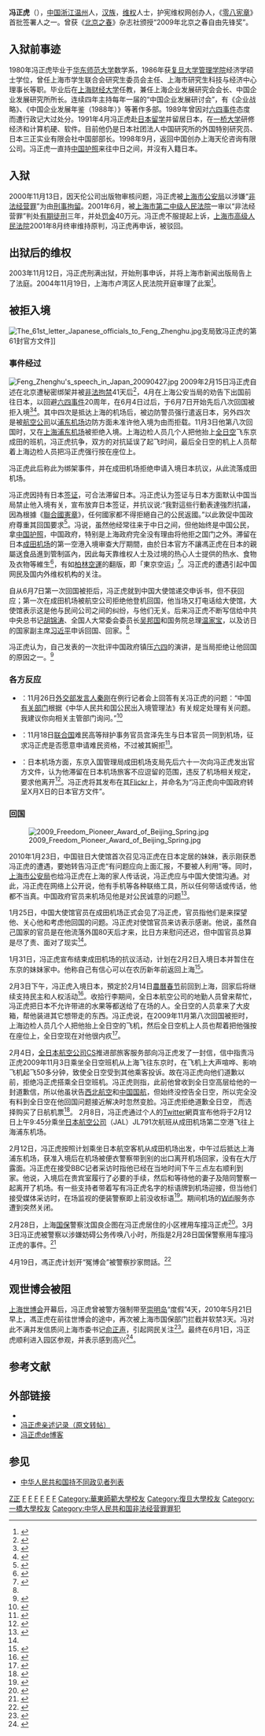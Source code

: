 {{infobox person
|birth_date = {{birth date and age|df=yes|1954|7|1}}
|birth_place = {{PRC}}[[浙江省|浙江省]][[温州市|温州市]]
|image = FengZhenghu ChineseTShirt.JPG
|caption =冯正虎于2009年11月4日离开降落在日本的NH0922航班
|occupation = 經濟學家、學者
|known = 住在日本成田機場達86天
}}
'''冯正虎'''（{{bd|1954年|7月1日|catIdx=F冯}}），[[中华人民共和国|中国]][[浙江省|浙江]][[温州市|温州]]人，[[汉族|汉族]]，[[维权|维权]]人士，护宪维权网创办人，《[[零八宪章|零八宪章]]》首批签署人之一。曾获《[[北京之春杂志|北京之春]]》杂志社颁授“2009年北京之春自由先锋奖”。

== 入狱前事迹 ==
1980年冯正虎毕业于[[华东师范大学|华东师范大学]]数学系，1986年获[[复旦大学管理学院|复旦大学管理学院]]经济学硕士学位，曾任上海市学生联合会研究生委员会主任、上海市研究生科技与经济中心理事长等职。毕业后在[[上海财经大学|上海财经大学]]任教，兼任上海企业发展研究会会长、中国企业发展研究所所长。连续四年主持每年一届的“中国企业发展研讨会”，有《企业战略》、《中国企业发展年鉴（1988年）》等著作多部。1989年曾因对[[六四事件|六四事件]]态度而遭行政记大过处分。1991年4月冯正虎赴[[日本|日本]][[留学|留学]]并留居日本，在[[一桥大学|一桥大学]]研修经济和计算机硬、软件。目前他仍是日本社团法人中国研究所的外国特别研究员、日本三正实业有限会社中国部部长。1998年9月，返回中国创办上海天伦咨询有限公司。冯正虎一直持[[中華人民共和國護照|中国护照]]来往中日之间，并沒有入籍日本。

== 入狱 ==
2000年11月13日，因天伦公司出版物审核问题，冯正虎被[[上海市公安局|上海市公安局]]以涉嫌“[[非法经营罪|非法经营罪]]”为由[[刑事拘留|刑事拘留]]。2001年6月，被[[上海市第二中级人民法院|上海市第二中级人民法院]]一审以“非法经营罪”判处[[有期徒刑|有期徒刑]]三年，并处[[罚金|罚金]]40万元。冯正虎不服提起上诉，[[上海市高级人民法院|上海市高级人民法院]]2001年8月终审维持原判，冯正虎再申诉，被驳回。

== 出狱后的维权 ==
2003年11月12日，冯正虎刑满出狱，开始刑事申诉，并将上海市新闻出版局告上了法庭。2004年11月19日，上海市卢湾区人民法院开庭审理了此案<ref>{{cite web
|url = http://www.china.com.cn/chinese/law/726184.htm
|title = 以宪法权利的名义出招 上海冯正虎非法经营案透视
|publisher = 中国网
|date = 2004年12月10日
|accessdate = 2010-08-21
|language = zh-hans
|archive-date = 2010-10-15
|archive-url = https://web.archive.org/web/20101015054159/http://www.china.com.cn/chinese/law/726184.htm
|dead-url = no
}}</ref>。

== 被拒入境 ==
[[File:The_61st_letter_Japanese_officials_to_Feng_Zhenghu.jpg|thumb]]支局致冯正虎的第61封官方文件]]

=== 事件经过 ===
[[File:Feng_Zhenghu's_speech_in_Japan_20090427.jpg|thumb]]
2009年2月15日冯正虎自述在北京遭秘密绑架并被[[非法拘禁|非法拘禁]]41天后<ref>{{cite web
|url = http://www.peacehall.com/news/gb/yuanqing/2009/04/200904152111.shtml
|title = 冯正虎绑架案的自述
|publisher = 博讯新闻网
|date = 2009-04-15
|accessdate = 2009-11-27
|language = Zh-hans
|archive-date = 2009-12-05
|archive-url = https://web.archive.org/web/20091205092919/http://www.peacehall.com/news/gb/yuanqing/2009/04/200904152111.shtml
|dead-url = no
}}</ref>，4月在上海公安当局的劝告下出国前往日本，以回避[[六四事件|六四事件]]20周年，在6月4日过后，于6月7日开始先后八次回国被拒入境<ref>{{cite web
|url = http://www.dw-world.de/dw/article/0,,4889409,00.html
|title = 维权人士冯正虎四次被拒入境
|publisher = 德国之声中文网
|date = 2009-11-13
|accessdate = 2009-11-14
|language = Zh-hans
|archive-date = 2009-11-16
|archive-url = https://web.archive.org/web/20091116031104/http://www.dw-world.de/dw/article/0,,4889409,00.html
|dead-url = no
}}</ref><ref>{{cite web
|url = http://www1.voanews.com/chinese/news/china/Right-defender-Feng-tries-to-return-8th-time-20091103-68841387.html
|title = 持有效护照 中国公民冯正虎第八次闯关
|publisher = 美国之音中文网
|date = 2009-11-03
|accessdate = 2009-11-14
|language = Zh-hans
|archive-url = https://web.archive.org/web/20100102064455/http://www1.voanews.com/chinese/news/china/Right-defender-Feng-tries-to-return-8th-time-20091103-68841387.html
|archive-date = 2010-01-02
|dead-url = yes
}}</ref>。其中四次是抵达上海的机场后，被边防警员强行遣返日本，另外四次是被[[航空公司|航空公司]]以[[浦东机场|浦东机场]]边防方面未准许他入境为由而拒载。11月3日他第八次回国时，又在[[上海浦东机场|上海浦东机场]]被拒绝入境。上海边检人员几个人把他抬上[[全日空|全日空]]飞东京成田的班机，冯正虎抗争，双方的对抗延误了起飞时间，最后全日空的机上人员帮着上海边检人员把冯正虎强行按在座位上。

冯正虎此后称此为绑架事件，并在成田机场拒绝申请入境日本抗议，从此流落成田机场。

冯正虎因持有日本[[签证|签证]]，可合法滞留日本。冯正虎认为签证与日本方面默认中国当局禁止他入境有关，宣布放弃日本签证，并抗议说:“我對這些行動表達強烈抗議，因為根據《[[聯合國憲章|聯合國憲章]]》，任何國家都不得拒絕自己的公民返國。”以此敦促中国政府尊重其回国要求<ref>{{cite web
 |url          = http://www.cdnews.com.tw/cdnews_site/docDetail.jsp?coluid=109&docid=100968280
 |title        = 中國大陸人權鬥士馮正虎受困東京機場
 |publisher    = 中央日報網路報
 |date         = 2009-11-13
 |accessdate   = 2009-11-14
 |language     = Zh-hant
 |archive-url  = https://web.archive.org/web/20100102081657/http://www.cdnews.com.tw/cdnews_site/docDetail.jsp?coluid=109&docid=100968280
 |archive-date = 2010-01-02
 |dead-url     = yes
}}</ref>。冯说，虽然他经常往来于中日之间，但他始终是中国公民，拿[[中国护照|中国护照]]，中国政府，特别是上海政府完全没有理由将他拒之国门之外。滞留在日本[[成田机场|成田机场]]的第一空港入境审查大厅期間，由於日本官方不讓馮正虎在日本的親屬送食品進到管制區內，因此每天靠维权人士及过境的热心人士提供的热水、食物及衣物等維生<ref>{{cite web
|url = http://www1.voanews.com/chinese/news/china/FENGZHENGHU-20091107-69457702.html
|title = 冯正虎日本机场‘国际上访’
|publisher = 美国之音中文网
|date = 2009-11-07
|accessdate = 2009-11-14
|language = Zh-hans
|archive-url = https://web.archive.org/web/20091204150523/http://www1.voanews.com/chinese/news/china/FENGZHENGHU-20091107-69457702.html
|archive-date = 2009-12-04
|dead-url = yes
}}</ref>，有如[[柏林空運|柏林空運]]的翻版，即「東京空运」<ref>{{cite web
|url = http://beijingspring.com/bj2/2009/420/20091129170307.htm
|title = 東京空運——援助馮正虎
|publisher = 北京之春（2009年12月號）
|date = 2009-12-29
|accessdate = 2010-02-08
|language = Zh-hans
|archive-date = 2010-02-03
|archive-url = https://web.archive.org/web/20100203225750/http://www.beijingspring.com/bj2/2009/420/20091129170307.htm
|dead-url = no
}}</ref>。冯正虎的遭遇引起中国网民及国内外维权机构的关注。

自从6月7日第一次回国被拒后，冯正虎就到中国大使馆递交申诉书，但不获回应；第一次在成田机场被航空公司拒绝他登机回国，他当场又打电话给大使馆，大使馆表示这是他与民间公司之间的纠纷，与他们无关。后来冯正虎不断写信给中共中央总书记[[胡锦涛|胡锦涛]]、全国人大常委会委员长[[吴邦国|吴邦国]]和国务院总理[[温家宝|温家宝]]，以及访日的国家副主席[[习近平|习近平]]申诉回国、回家。<ref name="bbc2010126"/>

冯正虎认为，自己发表的一次批评中国政府镇压[[六四|六四]]的演讲，是当局拒绝让他回国的原因之一。<ref>{{cite news|url=http://www.ftchinese.com/story/001029758|title=中国维权人士冯正虎滞留日本机场|work=金融时报|publisher=FT中文网|date=2009-11-17|accessdate=2010-02-16|archive-date=2010-04-11|archive-url=https://web.archive.org/web/20100411231056/http://www.ftchinese.com/story/001029758|dead-url=no}}</ref>

=== 各方反应 ===
*{{CHN}}：11月26日[[中华人民共和国外交部发言人|外交部发言人]][[秦刚|秦刚]]在例行记者会上回答有关冯正虎的问题：“中国[[有关部门|有关部门]]根据《中华人民共和国公民出入境管理法》有关规定处理有关问题。我建议你向相关主管部门询问。”<ref>{{cite web
|url = http://www.fmprc.gov.cn/chn/gxh/tyb/fyrbt/t629516.htm
|title = 2009年11月26日外交部发言人秦刚举行例行记者会
|publisher = 中华人民共和国外交部
|date = 2009-11-26
|accessdate = 2009-11-28
|language = Zh-hans
|archive-date = 2009-12-01
|archive-url = https://web.archive.org/web/20091201014312/http://www.fmprc.gov.cn/chn/gxh/tyb/fyrbt/t629516.htm
|dead-url = no
}}</ref>
*{{UNO}}：11月18日[[联合国|联合国]]难民高等辩护事务官员宫泽先生与日本官员一同到机场，征求冯正虎是否愿意申请难民资格，不过被其婉拒<ref>{{cite web
|url = http://www1.voanews.com/chinese/news/human-rights/ACTIVIST-china-20091119-70453387.html
|title = 冯正虎滞留东京机场，不申请联合国难民
|publisher = 美国之音中文网
|date = 2009-11-19
|accessdate = 2009-11-28
|language = Zh-hans
|archive-url = https://web.archive.org/web/20091201080304/http://www1.voanews.com/chinese/news/human-rights/ACTIVIST-china-20091119-70453387.html
|archive-date = 2009-12-01
|dead-url = yes
}}</ref>。
*{{JPN}}：日本机场方面，东京入国管理局成田机场支局先后六十一次向冯正虎发出官方文件，认为他滞留在日本机场旅客不应逗留的范围，违反了机场相关规定，要求他离开<ref>{{cite news |url = http://www.bbc.co.uk/zhongwen/simp/world/2009/12/091203_japan_airport_refugee.shtml |title = 东京专稿：冯正虎的机场一月 |work = BBC |publisher = BBC中文网 |date = 2009-12-03 |accessdate = 2010-02-16 |archive-date = 2009-12-06 |archive-url = https://web.archive.org/web/20091206183803/http://www.bbc.co.uk/zhongwen/simp/world/2009/12/091203_japan_airport_refugee.shtml |dead-url = no }}</ref>。冯正虎将其发布在其[[Flickr|Flickr]]上，并命名为“冯正虎向中国政府转呈X月X日的日本官方文件”。

=== 回国 ===
[[File:2009_Freedom_Pioneer_Award_of_Beijing_Spring.jpg|thumb]]

2010年1月23日，中国驻日大使馆首次召见冯正虎在日本定居的妹妹，表示刚获悉冯正虎的遭遇，要她转告冯正虎“有问题应向上面汇报，不要被人利用”等。同时，[[上海市公安局|上海市公安局]]也给冯正虎在上海的家人传话说，冯正虎应与中国大使馆沟通。对此，冯正虎在网络上公开说，他有手机等各种联络工具，所以任何带话或传话，他都不当真。中国政府官员来机场见他是对公民诚意的问题<ref name="bbc2010126">{{cite news|url=http://www.bbc.co.uk/zhongwen/simp/china/2010/01/100126_japan_china_activist.shtml|title=中国驻日使馆官员首次探访冯正虎|work=BBC|publisher=BBC中文网|date=2010-01-26|accessdate=2010-02-16|archive-date=2010-01-29|archive-url=https://web.archive.org/web/20100129212231/http://www.bbc.co.uk/zhongwen/simp/china/2010/01/100126_japan_china_activist.shtml|dead-url=no}}</ref>。

1月25日，中国大使馆官员在成田机场正式会见了冯正虎，官员指他们是来探望他、关心他和考虑他回国的问题。冯正虎对使馆官员来访表示感谢。他说，虽然自己国家的官员是在他流落外国80天后才来，比日方来慰问还迟，但中国官员总算是尽了责、面对了现实<ref name="bbc2010126"/>。

1月31日，冯正虎宣布结束成田机场的抗议活动，计划在2月2日入境日本并暂住在东京的妹妹家中。他称自己有信心可以在农历新年前返回上海<ref>{{cite news|url=http://www.bbc.co.uk/zhongwen/simp/china/2010/01/100131_feng_protest.shtml|title=冯正虎决定结束成田机场抗议活动|work=BBC|publisher=BBC中文网|date=2010-01-31|accessdate=2010-02-16|archive-date=2010-02-03|archive-url=https://web.archive.org/web/20100203164856/http://www.bbc.co.uk/zhongwen/simp/china/2010/01/100131_feng_protest.shtml|dead-url=no}}</ref>。

2月3日下午，冯正虎入境日本，預定於2月14日[[農曆|農曆]][[春节|春节]]前回到上海，回家后将继续支持民主和人权活动<ref>{{cite news|language=Zh-hans|url=http://www1.voanews.com/chinese/news/china/JAPAN-CHINA-DISSIDENT-20100202-83326382.html|title=机场抗争连三月 冯正虎获准回国|publisher=美国之音中文网|date=2010-02-02|accessdate=2010-02-02|archive-url=https://web.archive.org/web/20100205204547/http://www1.voanews.com/chinese/news/china/JAPAN-CHINA-DISSIDENT-20100202-83326382.html|archive-date=2010-02-05|dead-url=yes}}</ref>。收拾行李期间，全日本航空公司的地勤人员曾来帮忙，冯正虎把日本不允许带进的水果等都送给了在场的人。全日空的人员拿来了大皮箱，帮他装进其它想带走的东西。冯正虎说，在2009年11月第八次回国被拒时，上海边检人员几个人把他抬上全日空的飞机，然后全日空机上人员也帮着把他强按在座位上，全日空现在对他很内疚<ref>{{cite news|url=http://www.bbc.co.uk/zhongwen/simp/china/2010/02/100203_fengzhzhenghu.shtml|title=冯正虎告别东京机场期待回国|work=BBC|publisher=BBC中文网|date=2010-02-03|accessdate=2010-02-16|archive-date=2010-02-06|archive-url=https://web.archive.org/web/20100206164815/http://www.bbc.co.uk/zhongwen/simp/china/2010/02/100203_fengzhzhenghu.shtml|dead-url=no}}</ref>。

2月4日，[[全日本航空公司|全日本航空公司]]CS推进部旅客服务部向冯正虎发了一封信，信中指责冯正虎2009年11月3日乘坐全日空班机从上海飞往东京时，在飞机上大声喧哗、影响飞机起飞50多分钟，致使全日空受到其他乘客投诉。故在冯正虎向他们道歉以前，拒绝冯正虎搭乘全日空班机。冯正虎则指，此前他曾收到全日空高层给他的一封道歉信，所以他虽状告[[西北航空|西北航空]]和[[中国国航|中国国航]]，但始终没控告全日空，所以完全没有料到全日空在他回国问题接近解决时忽然变脸。冯正虎拒绝道歉全日空， 而选择购买了日航机票<ref>{{cite news|url=http://www.bbc.co.uk/zhongwen/simp/china/2010/02/100206_fengzhenghu_tokyo_louisa.shtml|title=全日空拒绝冯正虎搭机回国|work=BBC|publisher=BBC中文网|date=2010-02-06|accessdate=2010-02-16|archive-date=2010-02-09|archive-url=https://web.archive.org/web/20100209164523/http://www.bbc.co.uk/zhongwen/simp/china/2010/02/100206_fengzhenghu_tokyo_louisa.shtml|dead-url=no}}</ref>。
2月8日，冯正虎通过个人的[[Twitter|Twitter]]網頁宣布他将于2月12日上午9:45分乘坐[[日本航空公司|日本航空公司]]（JAL）JL791次航班从成田机场第二空港飞往上海浦东机场。

2月12日，冯正虎按照计划乘坐日本航空客机从成田机场出发，中午过后抵达上海浦东机场，获准入境后在机场被便衣警察带到别的出口离开机场回家，没有在大厅露面。冯正虎在接受BBC记者采访时指他已经在当地时间下午三点左右顺利到家。他说，入境后在贵宾室履行了必要的手续，然后和等待他的妻子及陪同警察一起离开了机场。有一些支持者带着写有冯正虎名字的标语牌到机场迎接，但当他们接受媒体采访时，在场监视的便装警察即上前没收标语<ref>{{cite news|url=http://www.bbc.co.uk/zhongwen/simp/china/2010/02/100212_china_shanghai_activist.shtml|title=维权人士冯正虎返抵上海获准入境|work=BBC|publisher=BBC中文网|date=2010-02-12|accessdate=2010-02-16|archive-date=2010-02-16|archive-url=https://web.archive.org/web/20100216144631/http://www.bbc.co.uk/zhongwen/simp/china/2010/02/100212_china_shanghai_activist.shtml|dead-url=no}}</ref>。期间机场的[[Wifi|Wifi]]服务亦遭到突然关闭。

2月28日，上海[[国保|国保]]警察沈国良企图在冯正虎居住的小区裡用车撞冯正虎<ref>{{cite web|url=http://www.rfi.fr/actucn/articles/123/article_19747.asp|title=上海警察企图用车撞冯正虎|work=法国国际广播电台|date=2010-03-01|accessdate=2010-03-01|archive-date=2010-03-03|archive-url=https://web.archive.org/web/20100303171907/http://www.rfi.fr/actucn/articles/123/article_19747.asp|dead-url=no}}</ref>。3月3日冯正虎被警察以涉嫌妨碍公务传唤八小时，所指是2月28日国保警察用车撞冯正虎的事件。<ref>{{cite web|url=http://www.rfa.org/mandarin/yataibaodao/feng-03032010153704.html|title=冯正虎被撞成妨碍公务　周三传唤八小时|work=自由亚洲电台|date=2010-03-03|accessdate=2010-03-04|archive-date=2010-03-07|archive-url=https://web.archive.org/web/20100307232854/http://www.rfa.org/mandarin/yataibaodao/feng-03032010153704.html|dead-url=no}}</ref>

4月19日，馮正虎计划开“冤博会”被警察抄家問話。<ref>{{cite web|url=http://www.chinese.rfi.fr/%E4%B8%AD%E5%9B%BD/20100420-%E9%A6%AE%E6%AD%A3%E8%99%8E%E8%AE%A1%E5%88%92%E5%BC%80%E2%80%9D%E5%86%A4%E5%8D%9A%E4%BC%9A%E2%80%9D%E8%A2%AB%E8%AD%A6%E5%AF%9F%E6%8A%84%E5%AE%B6%E5%95%8F%E8%A9%B1|title=馮正虎计划开”冤博会”被警察抄家問話 |work=法国国际广播电台|date=2010-04-21|accessdate=2010-04-21}}</ref>

== 观世博会被阻 ==
[[上海世博会|上海世博会]]开幕后，冯正虎曾被警方强制带至[[崇明岛|崇明岛]]“度假”4天，2010年5月21日早上，馮正虎在前往世博会的途中，再次被上海市国保部门拦截并软禁3天。冯对此不满并发信质问上海市委书记[[俞正声|俞正声]]，引起网民关注<ref>{{cite web
 |url         = http://society.dwnews.com/news/2010-05-25/56011005.html
 |title       = 冯正虎观世博会被拒发信质问俞正声
 |publisher   = 多维新闻网
 |date        = 2010-05-25
 |accessdate  = 2010-08-21
 |language    = Zh-hans
 |deadurl     = yes
 |archiveurl  = https://web.archive.org/web/20101110074914/http://society.dwnews.com/news/2010-05-25/56011005.html
 |archivedate = 2010-11-10
}}</ref>。最终在6月1日，冯正虎顺利进入园区参观，并表示感到高兴<ref>{{cite web
|url = http://www.dw-world.de/dw/article/0,,5638543,00.html
|title = 冯正虎顺利进入世博会场区
|publisher = 德国之声
|date = 2010-06-01
|accessdate = 2010-08-21
|language = Zh-hans
|archive-date = 2010-06-05
|archive-url = https://web.archive.org/web/20100605220123/http://www.dw-world.de/dw/article/0,,5638543,00.html
|dead-url = no
}}</ref>。

== 参考文献 ==
{{Reflist|2}}

== 外部链接 ==
* {{Twitter|fzhenghu}}
* [http://fzhenghu.blogspot.com 冯正虎亲述记录（原文转帖）]{{Wayback|url=http://fzhenghu.blogspot.com/ |date=20140520180139 }}
* [http://fengzhenghu.net 冯正虎de博客]{{Wayback|url=http://fengzhenghu.net/ |date=20150628062731 }}

== 参见 ==
* [[中华人民共和国持不同政见者列表|中华人民共和国持不同政见者列表]]

{{DEFAULTSORT:F冯}}
[[Category:馮姓|Z正]]
[[Category:上海人|F]]
[[Category:温州人|F]]
[[Category:中华人民共和国维权人士|F]]
[[Category:中华人民共和国人權活動家|F]]
[[Category:中华人民共和国持不同政见者|F]]
[[Category:零八宪章签署者|F]]
[[Category:華東師範大學校友|Category:華東師範大學校友]]
[[Category:復旦大學校友|Category:復旦大學校友]]
[[Category:一橋大學校友|Category:一橋大學校友]]
[[Category:中华人民共和国非法经营罪罪犯|Category:中华人民共和国非法经营罪罪犯]]